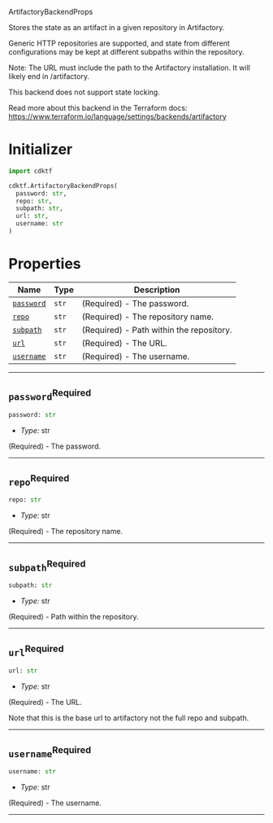  ArtifactoryBackendProps <a name="ArtifactoryBackendProps" id="cdktf.ArtifactoryBackendProps"></a>

Stores the state as an artifact in a given repository in Artifactory.

Generic HTTP repositories are supported, and state from different configurations
may be kept at different subpaths within the repository.

Note: The URL must include the path to the Artifactory installation.
It will likely end in /artifactory.

This backend does not support state locking.

Read more about this backend in the Terraform docs:
https://www.terraform.io/language/settings/backends/artifactory

# Initializer <a name="Initializer" id="cdktf.ArtifactoryBackendProps.Initializer"></a>

```python
import cdktf

cdktf.ArtifactoryBackendProps(
  password: str,
  repo: str,
  subpath: str,
  url: str,
  username: str
)
```

# Properties <a name="Properties" id="Properties"></a>

| **Name** | **Type** | **Description** |
| --- | --- | --- |
| <code><a href="#cdktf.ArtifactoryBackendProps.property.password">password</a></code> | <code>str</code> | (Required) - The password. |
| <code><a href="#cdktf.ArtifactoryBackendProps.property.repo">repo</a></code> | <code>str</code> | (Required) - The repository name. |
| <code><a href="#cdktf.ArtifactoryBackendProps.property.subpath">subpath</a></code> | <code>str</code> | (Required) - Path within the repository. |
| <code><a href="#cdktf.ArtifactoryBackendProps.property.url">url</a></code> | <code>str</code> | (Required) - The URL. |
| <code><a href="#cdktf.ArtifactoryBackendProps.property.username">username</a></code> | <code>str</code> | (Required) - The username. |

---

## `password`<sup>Required</sup> <a name="password" id="cdktf.ArtifactoryBackendProps.property.password"></a>

```python
password: str
```

- *Type:* str

(Required) - The password.

---

## `repo`<sup>Required</sup> <a name="repo" id="cdktf.ArtifactoryBackendProps.property.repo"></a>

```python
repo: str
```

- *Type:* str

(Required) - The repository name.

---

## `subpath`<sup>Required</sup> <a name="subpath" id="cdktf.ArtifactoryBackendProps.property.subpath"></a>

```python
subpath: str
```

- *Type:* str

(Required) - Path within the repository.

---

## `url`<sup>Required</sup> <a name="url" id="cdktf.ArtifactoryBackendProps.property.url"></a>

```python
url: str
```

- *Type:* str

(Required) - The URL.

Note that this is the base url to artifactory not the full repo and subpath.

---

## `username`<sup>Required</sup> <a name="username" id="cdktf.ArtifactoryBackendProps.property.username"></a>

```python
username: str
```

- *Type:* str

(Required) - The username.

---
